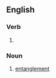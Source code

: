 ==English==

===Verb===
{{head|en|present participle}}

# {{present participle of|entangle|lang=en|nocat=1}}

===Noun===
{{en-noun}}

# [[entanglement]]